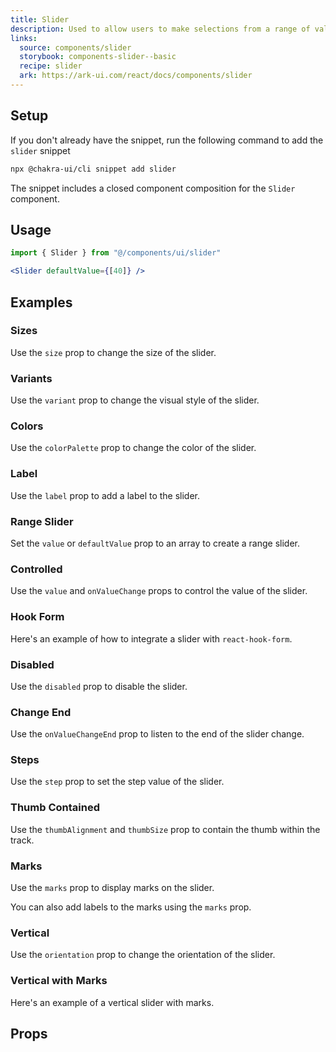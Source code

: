 ```yaml
---
title: Slider
description: Used to allow users to make selections from a range of values.
links:
  source: components/slider
  storybook: components-slider--basic
  recipe: slider
  ark: https://ark-ui.com/react/docs/components/slider
---
```


<ExampleTabs name="slider-basic" />

## Setup

If you don't already have the snippet, run the following command to add the
`slider` snippet

```sh
npx @chakra-ui/cli snippet add slider
```

The snippet includes a closed component composition for the `Slider` component.

## Usage

```jsx
import { Slider } from "@/components/ui/slider"
```

```jsx
<Slider defaultValue={[40]} />
```

## Examples

### Sizes

Use the `size` prop to change the size of the slider.

<ExampleTabs name="slider-with-sizes" />

### Variants

Use the `variant` prop to change the visual style of the slider.

<ExampleTabs name="slider-with-variants" />

### Colors

Use the `colorPalette` prop to change the color of the slider.

<ExampleTabs name="slider-with-colors" />

### Label

Use the `label` prop to add a label to the slider.

<ExampleTabs name="slider-with-label" />

### Range Slider

Set the `value` or `defaultValue` prop to an array to create a range slider.

<ExampleTabs name="slider-with-multiple-thumbs" />

### Controlled

Use the `value` and `onValueChange` props to control the value of the slider.

<ExampleTabs name="slider-controlled" />

### Hook Form

Here's an example of how to integrate a slider with `react-hook-form`.

<ExampleTabs name="slider-with-hook-form" />

### Disabled

Use the `disabled` prop to disable the slider.

<ExampleTabs name="slider-disabled" />

### Change End

Use the `onValueChangeEnd` prop to listen to the end of the slider change.

<ExampleTabs name="slider-change-end" />

### Steps

Use the `step` prop to set the step value of the slider.

<ExampleTabs name="slider-with-step" />

### Thumb Contained

Use the `thumbAlignment` and `thumbSize` prop to contain the thumb within the
track.

<ExampleTabs name="slider-thumb-contained" />

### Marks

Use the `marks` prop to display marks on the slider.

<ExampleTabs name="slider-with-marks" />

You can also add labels to the marks using the `marks` prop.

<ExampleTabs name="slider-with-marks-and-label" />

### Vertical

Use the `orientation` prop to change the orientation of the slider.

<ExampleTabs name="slider-vertical" />

### Vertical with Marks

Here's an example of a vertical slider with marks.

<ExampleTabs name="slider-with-marks-vertical" />

## Props

<PropTable component="Slider" part="Root" />
